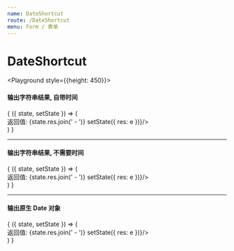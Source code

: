 ```yaml
---
name: DateShortcut
route: /DateShortcut
menu: Form / 表单
---
```



# DateShortcut

<Props of={DateShortcut} />

<Playground style={{height: 450}}>
  <h4>输出字符串结果, 自带时间</h4>
  <State initial={{ res: [] }}>
    {
      ({ state, setState }) => (
        <div>
          返回值: {state.res.join(' - ')}
          <DateShortcut style={{width: 300}}
            outputAsString={true}
            onClick={e => setState({
              res: e
            })}/>
        </div>
      )
    }
  </State>
  <hr/>
  <h4>输出字符串结果, 不需要时间</h4>
  <State initial={{ res: [] }}>
    {
      ({ state, setState }) => (
        <div>
          返回值: {state.res.join(' - ')}
          <DateShortcut style={{width: 300}}
            outputAsString={true}
            needTime={false}
            onClick={e => setState({
              res: e
            })}/>
        </div>
      )
    }
  </State>
  <hr/>
  <h4>输出原生 Date 对象</h4>
  <State initial={{ res: [] }}>
    {
      ({ state, setState }) => (
        <div>
          返回值: {state.res.join(' - ')}
          <DateShortcut style={{width: 300}}
            onClick={e => setState({
              res: e
            })}/>
        </div>
      )
    }
  </State>
</Playground>
